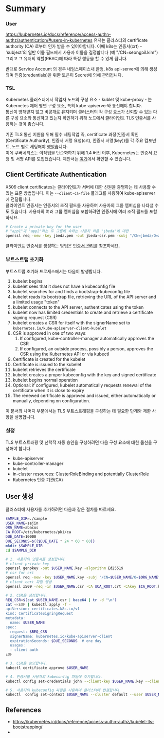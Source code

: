 
# Summary
### User
https://kubernetes.io/docs/reference/access-authn-authz/authentication/#users-in-kubernetes
유저는 클러스터의 certificate authority (CA) 로부터 인가 받을 수 있어야합니다.
이때 k8s는 인증서(crt) - 'subject'의 일반 이름 필드에서 사용자 이름을 결정합니다 (예 "/CN=seongpil.kim")
그리고 그 유저의 역할(RBAC)에 따라 특정 행동을 할 수 있게 됩니다.

반대로 Service Account 의 경우 네임스페이스내 한정, k8s api-server에 의해 생성되며 인증(credentials)을 위한 토큰이 Secret에 의해 관리됩니다.


### TSL
Kubernetes 클러스터에서 작업자 노드의 구성 요소 - kublet 및 kube-proxy - 는 Kubernetes 제어 평면 구성 요소,  특히 kube-apiserver와 통신해야 합니다.  
통신이 방해받지 않고 비공개로 유지되며 클러스터의 각 구성 요소가 신뢰할 수 있는 다른 구성 요소와 통신하고 있는지 확인하기 위해 노드에서 클라이언트 TLS 인증서를 사용하는 것이 좋습니다.

기존 TLS 통신 지원을 위해 필수 세팅작업 즉, certificate 과정(인증서 확인(Certificate Authority), 인증서 서명 요청(crt), 인증서 서명(key))를 각 주요 컴포넌트, 노드 별로 세팅해야 했었습니다.  
이에 쿠버네티스는 이작업을 단순화하기 위해 1.4 버전 이후, Kubernetes는 인증서 요청 및 서명 API를 도입했습니다. 제안서는 [여기](https://papago.naver.net/apis/site/proxy?url=https%3A%2F%2Fgithub.com%2Fkubernetes%2Fkubernetes%2Fpull%2F20439)에서 확인할 수 있습니다.


## Client Certificate Authentication
X509 client certificates는 클라이언트가 서버에 대한 신원을 증명하는 데 사용할 수 있는 표준 방법입니다.
이는 `--client-ca-file` 플래그를 사용하여 kube-apiserver에 전달됩니다.  
클라이언트 인증서는 인증서의 조직 필드를 사용하여 사용자의 그룹 멤버십을 나타낼 수도 있습니다. 사용자의 여러 그룹 멤버십을 포함하려면 인증서에 여러 조직 필드를 포함하세요.

```sh
# Create a private key for the user
# "app1"과 "app2"라는 두 그룹에 속하는 사용자 이름 "jbeda"에 대한
openssl req -new -key jbeda.pem -out jbeda-csr.pem -subj "/CN=jbeda/O=app1/O=app2"
```
클라이언트 인증서를 생성하는 방법은 [인증서 관리](https://kubernetes.io/docs/tasks/administer-cluster/certificates)를 참조하세요.


### 부트스트랩 초기화 
부트스트랩 초기화 프로세스에서는 다음이 발생합니다.

1. kubelet begins
2. kubelet sees that it does not have a kubeconfig file
3. kubelet searches for and finds a bootstrap-kubeconfig file
4. kubelet reads its bootstrap file, retrieving the URL of the API server and a limited usage "token"
5. kubelet connects to the API server, authenticates using the token
6. kubelet now has limited credentials to create and retrieve a certificate signing request (CSR)
7. kubelet creates a CSR for itself with the signerName set to `kubernetes.io/kube-apiserver-client-kubelet`
8. CSR is approved in one of two ways:
   1. If configured, kube-controller-manager automatically approves the CSR
   2. If configured, an outside process, possibly a person, approves the CSR using the Kubernetes API or via kubectl
9. Certificate is created for the kubelet
10. Certificate is issued to the kubelet
11. kubelet retrieves the certificate
12. kubelet creates a proper kubeconfig with the key and signed certificate
13. kubelet begins normal operation
14. Optional: if configured, kubelet automatically requests renewal of the certificate when it is close to expiry
15. The renewed certificate is approved and issued, either automatically or manually, depending on configuration.

이 문서의 나머지 부분에서는 TLS 부트스트래핑을 구성하는 데 필요한 단계와 제한 사항을 설명합니다.

### 설정
TLS 부트스트래핑 및 선택적 자동 승인을 구성하려면 다음 구성 요소에 대한 옵션을 구성해야 합니다.
* kube-apiserver
* kube-controller-manager
* kubelet
* in-cluster resources: ClusterRoleBinding and potentially ClusterRole
* Kubernetes 인증 기관(CA)


## User 생성
클러스터에 사용자를 추가하려면 다음과 같은 절차를 따르세요.
```sh
SAMPLE_DIR=./sample
USER_NAME=sejin
ORG_NAME=abacus
CA_ROOT=/etc/kubernetes/pki/ca
DUE_DATE=10000
DUE_SECONDS=$(($DUE_DATE * 24 * 60 * 60))
mkdir $SAMPLE_DIR
cd $SAMPLE_DIR

# 1. 사용자의 인증서를 생성합니다.
# client private key
openssl genpkey -out $USER_NAME.key -algorithm Ed25519
# csr for crt
openssl req -new -key $USER_NAME.key -subj "/CN=$USER_NAME/O=$ORG_NAME" -out $USER_NAME.csr
# client cert 파일 생성
openssl x509 -req -in $USER_NAME.csr -CA $CA_ROOT.crt -CAkey $CA_ROOT.key -CAcreateserial -out $USER_NAME.crt -days $DUE_DATE

# 2. CSR을 생성합니다.
REQ_CSR=$(cat $USER_NAME.csr | base64 | tr -d "\n")
cat <<EOF | kubectl apply -f -
apiVersion: certificates.k8s.io/v1
kind: CertificateSigningRequest
metadata:
  name: $USER_NAME
spec:
  request: $REQ_CSR
  signerName: kubernetes.io/kube-apiserver-client
  expirationSeconds: $DUE_SECONDS  # one day
  usages:
  - client auth
EOF

# 3. CSR을 승인합니다.
kubectl certificate approve $USER_NAME

# 4. 인증서를 사용자의 kubeconfig 파일에 추가합니다.
kubectl config set-credentials john --client-key $USER_NAME.key --client-certificate $USER_NAME.csr --embed-certs=true

# 5. 사용자의 kubeconfig 파일을 사용하여 클러스터에 연결합니다.
kubectl  config set-context $USER_NAME --cluster default --user $USER_NAME
```




## References
* https://kubernetes.io/docs/reference/access-authn-authz/kubelet-tls-bootstrapping/
* 